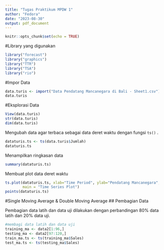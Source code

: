 ```yaml
---
title: "Tugas Praktikum MPDW 1"
author: "Fedora"
date: "2023-08-30"
output: pdf_document
---
```


```r
knitr::opts_chunk$set(echo = TRUE)
```

#Library yang digunakan
```r
library("forecast")
library("graphics")
library("TTR")
library("TSA")
library("rio")
```

#Impor Data
```r
data.turis <- import("Data Pendatang Mancanegara di Bali - Sheet1.csv")
data.turis
```

#Eksplorasi Data
```r
View(data.turis)
str(data.turis)
dim(data.turis)
```

Mengubah data agar terbaca sebagai data deret waktu dengan fungsi `ts()` .
```r
dataturis.ts <- ts(data.turis$Jumlah)
dataturis.ts
```

Menampilkan ringkasan data
```r
summary(dataturis.ts)
```

Membuat plot data deret waktu
```r
ts.plot(dataturis.ts, xlab="Time Period", ylab="Pendatang Mancanegara", 
        main = "Time Series Plot")
points(dataturis.ts)
```

#Single Moving Average & Double Moving Average
## Pembagian Data

Pembagian data latih dan data uji dilakukan dengan perbandingan 80% data latih dan 20% data uji.
```r
#membagi data latih dan data uji
training_ma <- data2[1:96,]
testing_ma <- data2[97:120,]
train_ma.ts <- ts(training_ma$Sales)
test_ma.ts <- ts(testing_ma$Sales)
```
